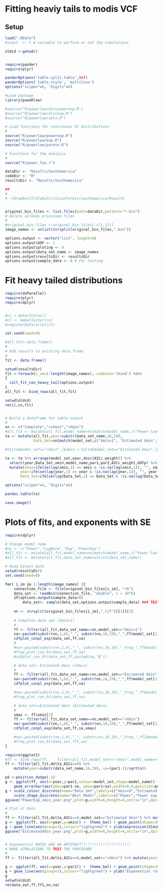 # Fitting heaviy tails to modis VCF

## Setup

```r
load(".RData")
#simul  <- F # variable to perform or not the simulations

oldcd <-getwd()


require(pander)
require(plyr)

panderOptions('table.split.table',Inf)
panderOptions('table.style', 'multiline')
options("scipen"=6, "digits"=6)

#Load package
library(poweRlaw) 

#source("R/powerlaw/discpowerexp.R")
#source("R/powerlaw/discexp.R")
#source("R/powerlaw/zeta.R")

# Load functions for continuous ht distributions
#
source("R/powerlaw/powerexp.R")
source("R/powerlaw/exp.R")
source("R/powerlaw/pareto.R")

# Functions for the analysis
#
source("R/power_fun.r")

dataDir <- "Results/Southamerica"
codeDir <- "R"
resultsDir <- "Results/Southamerica"

##  
#  
# ~/Dropbox1T/GlobalCriticalForest/southamerica/Results


original_bin_files <- list.files(path=dataDir,pattern="*.bin")
# Delete already processed files
#
#original_bin_files <-original_bin_files[-c(1,11)]
image_names <- unlist(strsplit(original_bin_files,".bin"))

options.output <- vector("list", length=0)
options.output$GOF <- 1
options.output$ploting <- 0
options.output$data_set_name <- image_names
options.output$resultsDir <- resultsDir 
options.output$sample_data <- 0 # For testing
```

# Fit heavy tailed distributions

```r
require(doParallel)
require(plyr)
require(dplyr)


#cn <-detectCores()
#cl <- makeCluster(cn)
#registerDoParallel(cl)

set.seed(seed=0)

#all_fit<-data.frame()
#
# Add results to existing data.frame
#
fit <- data.frame()

setwd(resultsDir)
fit <-foreach(i_im=1:length(image_names),.combine='rbind') %do%
{ 
  call_fit_con_heavy_tail(options.output) 
}
all_fit <- bind_rows(all_fit,fit)

setwd(oldcd)
rm(cl,cn,fit)


# Build a dataframe for table output
#
nn <- c("Complete",">=Xmin","<Xmin")
#all_fit <- mutate(all_fit,model_name=nn[match(model_name,c("Power-law", "Log-normal","Exponential","Power-law w/Exp cutoff"))])
ta <- mutate(all_fit,year=substr(data_set_name,16,19),
			 Data_Set=nn[match(model_set,c("Xmin=1", "Estimated Xmin","<Xmin"))]) 

#ta[ta$model_set=="<Xmin",]$xmin <-ta[ta$model_set=="Estimated Xmin",]$xmin

ta <- ta %>% arrange(model_set,year,desc(AICc_weight)) %>% 
  select(year,Data_Set,xmin,model_name,par1,par2,AICc_weight,GOFp) %>% 
  mutate(xmin=ifelse(lag(xmin,1) == xmin & !is.na(lag(xmin,1)), "", xmin ),
  	   year=ifelse(lag(year,1) == year & !is.na(lag(year,1)), "", year ),
  	   Data_Set=ifelse(lag(Data_Set,1) == Data_Set & !is.na(lag(Data_Set,1)), "", Data_Set ))

options("scipen"=4, "digits"=6)

pandoc.table(ta)

save.image()

```

# Plots of fits, and exponents with SE

```r
require(dplyr)

# Change model name
#nn <- c("Power","LogNorm","Exp","PowerExp")
#all_fit <- mutate(all_fit,model_name=nn[match(model_name,c("Power-law", "Log-normal","Exponential","Power-law w/Exp cutoff"))])
#all_fit <- mutate(all_fit,data_set_name=unlist(data_set_name))

# Read binary data
setwd(resultsDir)
set.seed(seed=0)

for( i_im in 1:length(image_names) ){
	connection_file <- file(original_bin_files[i_im], "rb")
	data_set <- readBin(connection_file, "double", n = 10^6)
	if(options.output$sample_data>0) 
		data_set<- sample(data_set,options.output$sample_data) ### TESTING
	
	nn <- strsplit(original_bin_files[i_im],".tif")[[1]][1]
	
	# Complete data set (Xmin=1)
	#
	ff <- filter(all_fit,data_set_name==nn,model_set=="Xmin=1")
	na<-paste0(substr(nn,1,6),"_", substr(nn,16,19),"_",ff$model_set[1])
	cdfplot_conpl_exp(data_set,ff,na)
	#
	#na<-paste0(substr(nn,1,6),"_", substr(nn,16,19),"_Freq_",ff$model_set[1])
	#freq_plot_con_ht(data_set,ff,na)
	#cdfplot_con_ht(data_set,ff,paste0(na,"B"))

	# data set< Estimated Xmin (<Xmin)
	#
	ff <- filter(all_fit,data_set_name==nn,model_set=="Estimated Xmin")
	na<-paste0(substr(nn,1,6),"_", substr(nn,16,19),"_",ff$model_set[1])
	cdfplot_conpl_exp(data_set,ff,na)

	#na<-paste0(substr(nn,1,6),"_", substr(nn,16,19),"_Freq_",ff$model_set[1])
	#freq_plot_con_ht(data_set,ff,na)

	# data set>=Estimated Xmin (Estimated Xmin)
	#	
	xmax <- ff$xmin[1]
	ff <- filter(all_fit,data_set_name==nn,model_set=="<Xmin")
	na<-paste0(substr(nn,1,6),"_", substr(nn,16,19),"_",ff$model_set[1])
	cdfplot_conpl_exp(data_set,ff,na,xmax)

	#na<-paste0(substr(nn,1,6),"_", substr(nn,16,19),"_Freq_",ff1$model_set[1])
	#freq_plot_con_ht(data_set,ff1,na)
}

require(ggplot2)
#ff <- bind_rows(ff,	filter(all_fit,model_set=="<Xmin",model_name=="Power"))
ff <- filter(all_fit,delta_AICc==0) %>%
	mutate(year=substr(data_set_name,16,19), se=(par1-1)/sqrt(n))

pd <-position_dodge(.1)
g <- ggplot(ff, aes(x=year,y=par1,colour=model_set,shape=model_name)) +  theme_bw() + geom_point(position=pd)+ 
	geom_errorbar(aes(ymin=par1-se, ymax=par1+se),width=0.0,position=pd) + ylab(expression(alpha))
g + scale_colour_discrete(name="Data Set",labels=c("Xmin=9","Estimated Xmin","<Xmin")) +
	scale_shape_discrete(name="Best Model",labels=c("Power","Power exp."))
ggsave("PowerExp_xmin_year.png",plot=g,width=6,height=4,units="in",dpi=600)

# Plot of Xmin
# 
ff <- filter(all_fit,delta_AICc==0,model_set=="Estimated Xmin") %>% mutate(year=substr(data_set_name,16,19),se=(par1-1)/sqrt(n))
g <- ggplot(ff, aes(x=year,y=xmin)) +  theme_bw() + geom_point(shape=19,colour="red")
g + geom_line(aes(group=1),colour="lightgreen") + ylab(expression(X[min]))
ggsave("EstimatedXmin_year.png",plot=g,width=6,height=4,units="in",dpi=600)


# Exponential RATES ARE AN ARTIFACT!!!!!!!!!!!!!!!!!!!!!!! 
# MAKE SIMULATIONS TO TEST THE PROCEDURE
#
ff <- filter(all_fit,delta_AICc==0,model_set=="<Xmin") %>% mutate(year=substr(data_set_name,16,19),se=(par1-1)/sqrt(n))

g <- ggplot(ff, aes(x=year,y=par2)) +  theme_bw() + geom_point(shape=19,colour="red")
g + geom_line(aes(group=1),colour="lightgreen") + ylab("Exponential rate")
g
setwd(oldcd)
rm(data_set,ff,ff1,nn,na)

```


